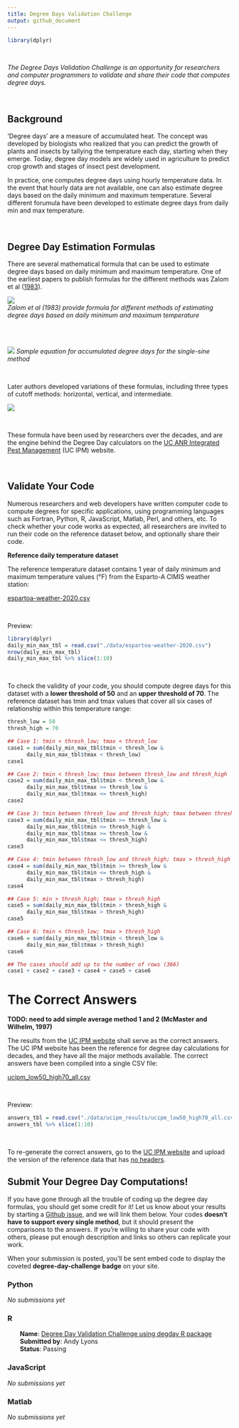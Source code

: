 ```yaml
---
title: Degree Days Validation Challenge
output: github_document
---
```


<!-- README.md is generated from README.Rmd. Please edit that file -->

```r
library(dplyr)
```


\

*The Degree Days Validation Challenge is an opportunity for researchers and computer programmers to validate and share their code that computes degree days.*

\

## Background

'Degree days' are a measure of accumulated heat. The concept was developed by biologists who realized that you can predict the growth of plants and insects by tallying the temperature each day, starting when they emerge. Today, degree day models are widely used in agriculture to predict crop growth and stages of insect pest development.

In practice, one computes degree days using hourly temperature data. In the event that hourly data are not available, one can also estimate degree days based on the daily minimum and maximum temperature. Several different forumula have been developed to estimate degree days from daily min and max temperature.

\

## Degree Day Estimation Formulas

There are several mathematical formula that can be used to estimate degree days based on daily minimum and maximum temperature. One of the earliest papers to publish formulas for the different methods was Zalom et al ([1983](https://catalog.hathitrust.org/Record/008707238)). 

![](./images/zalom83_fig04_350x670x256.png)  
*Zalom et al (1983) provide formula for different methods of estimating degree days based on daily minimum and maximum temperature*

<br/><br/>

![](./images/zalom83_tbl5-eq6_866x162x256.png)
*Sample equation for accumulated degree days for the single-sine method*

<br/>

Later authors developed variations of these formulas, including three types of cutoff methods: horizontal, vertical, and intermediate.

![](./images/ucipm_fig7_373x476.png)

\

These formula have been used by researchers over the decades, and are the engine behind the Degree Day calculators on the [UC ANR Integrated Pest Management](http://ipm.ucanr.edu/WEATHER/) (UC IPM) website. 

\

## Validate Your Code

Numerous researchers and web developers have written computer code to compute degrees for specific applications, using programming languages such as Fortran, Python, R, JavaScript, Matlab, Perl, and others, etc. To check whether your code works as expected, all researchers are invited to run their code on the reference dataset below, and optionally share their code.

**Reference daily temperature dataset**

The reference temperature dataset contains 1 year of daily minimum and maximum temperature values (&#176;F) from the Esparto-A CIMIS weather station:

[espartoa-weather-2020.csv](https://raw.githubusercontent.com/UCANR-IGIS/degree-day-challenge/main/data/espartoa-weather-2020.csv)

\

Preview:

```r
library(dplyr)
daily_min_max_tbl = read.csv("./data/espartoa-weather-2020.csv")
nrow(daily_min_max_tbl)
daily_min_max_tbl %>% slice(1:10)
```

\

To check the validity of your code, you should compute degree days for this dataset with a **lower threshold of 50** and an **upper threshold of 70**. The reference dataset has tmin and tmax values that cover all six cases of relationship within this temperature range:

```r
thresh_low = 50
thresh_high = 70

## Case 1: tmin < thresh_low; tmax < thresh_low
case1 = sum(daily_min_max_tbl$tmin < thresh_low & 
      daily_min_max_tbl$tmax < thresh_low)
case1

## Case 2: tmin < thresh_low; tmax between thresh_low and thresh_high
case2 = sum(daily_min_max_tbl$tmin < thresh_low &
      daily_min_max_tbl$tmax >= thresh_low &
      daily_min_max_tbl$tmax <= thresh_high)
case2 

## Case 3: tmin between thresh_low and thresh_high; tmax between thresh_low and thresh_high
case3 = sum(daily_min_max_tbl$tmin >= thresh_low &
      daily_min_max_tbl$tmin <= thresh_high &
      daily_min_max_tbl$tmax >= thresh_low &
      daily_min_max_tbl$tmax <= thresh_high)
case3

## Case 4: tmin between thresh_low and thresh_high; tmax > thresh_high
case4 = sum(daily_min_max_tbl$tmin >= thresh_low &
      daily_min_max_tbl$tmin <= thresh_high &
      daily_min_max_tbl$tmax > thresh_high)
case4

## Case 5: min > thresh_high; tmax > thresh_high
case5 = sum(daily_min_max_tbl$tmin > thresh_high &
      daily_min_max_tbl$tmax > thresh_high)
case5

## Case 6: tmin < thresh_low; tmax > thresh_high
case6 = sum(daily_min_max_tbl$tmin < thresh_low &
      daily_min_max_tbl$tmax > thresh_high)
case6

## The cases should add up to the number of rows (366)
case1 + case2 + case3 + case4 + case5 + case6
```

# The Correct Answers

**TODO: need to add simple average method 1 and 2 (McMaster and Wilhelm, 1997)**

The results from the [UC IPM website](http://ipm.ucanr.edu/WEATHER/index.html) shall serve as the correct answers. The UC IPM website has been the reference for degree day calculations for decades, and they have all the major methods available. The correct answers have been compiled into a single CSV file:

[ucipm_low50_high70_all.csv](https://raw.githubusercontent.com/UCANR-IGIS/degree-day-challenge/main/data/ucipm_results/ucipm_low50_high70_all.csv)

\

Preview:

```r
answers_tbl = read.csv("./data/ucipm_results/ucipm_low50_high70_all.csv")
answers_tbl %>% slice(1:10)
```

\

To re-generate the correct answers, go to the [UC IPM website](http://ipm.ucanr.edu/WEATHER/index.html) and upload the version of the reference data that has [no headers](https://raw.githubusercontent.com/UCANR-IGIS/degree-day-challenge/main/data/espartoa-weather-2020-noheader.csv).

## Submit Your Degree Day Computations!

If you have gone through all the trouble of coding up the degree day formulas, you should get some credit for it! Let us know about your results by starting a [Github issue](https://github.com/UCANR-IGIS/degree-day-challenge/issues), and we will link them below. Your codes **doesn't have to support every single method**, but it should present the comparisons to the answers. If you're willing to share your code with others, please put enough description and links so others can replicate your work.

When your submission is posted, you'll be sent embed code to display the coveted **degree-day-challenge badge** on your site.

### Python

*No submissions yet*

### R

::: {style="margin-left:2em;"}
**Name**: [Degree Day Validation Challenge using degday R package](https://ucanr-igis.github.io/degree-day-challenge/degday_R.nb.html)  
**Submitted by**: Andy Lyons   
**Status**: Passing
:::

### JavaScript

*No submissions yet*

### Matlab

*No submissions yet*



